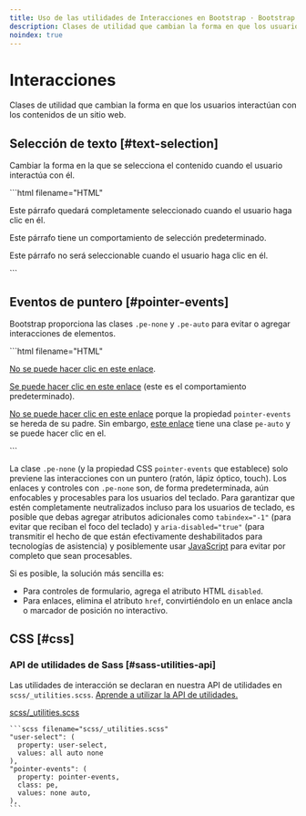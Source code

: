 ```yaml
---
title: Uso de las utilidades de Interacciones en Bootstrap · Bootstrap en Español v5.3
description: Clases de utilidad que cambian la forma en que los usuarios interactúan con los contenidos de un sitio web.
noindex: true
---
```


# Interacciones

Clases de utilidad que cambian la forma en que los usuarios interactúan con los contenidos de un sitio web.

<MainBanner />

Selección de texto [#text-selection]
-------------------------------------

Cambiar la forma en la que se selecciona el contenido cuando el usuario interactúa con él.

<DemoIframe path="/demos/bootstrap/5.3/utilities/interactions/text-selection.html">
    ```html filename="HTML"
    <p class="user-select-all">Este párrafo quedará completamente seleccionado cuando el usuario haga clic en él.</p>
    <p class="user-select-auto">Este párrafo tiene un comportamiento de selección predeterminado.</p>
    <p class="user-select-none">Este párrafo no será seleccionable cuando el usuario haga clic en él.</p>
    ```
</DemoIframe>

Eventos de puntero [#pointer-events]
-------------------------------------

Bootstrap proporciona las clases `.pe-none` y `.pe-auto` para evitar o agregar interacciones de elementos.

<DemoIframe path="/demos/bootstrap/5.3/utilities/interactions/pointer-events.html">
    ```html filename="HTML"
    <p><a href="#" class="pe-none" tabindex="-1" aria-disabled="true">No se puede hacer clic en este enlace</a>.</p>
    <p><a href="#" class="pe-auto">Se puede hacer clic en este enlace</a> (este es el comportamiento predeterminado).</p>
    <p class="pe-none"><a href="#" tabindex="-1" aria-disabled="true">No se puede hacer clic en este enlace</a> porque la propiedad <code>pointer-events</code> se hereda de su padre. Sin embargo, <a href="#" class="pe-auto">este enlace</a> tiene una clase <code>pe-auto</code> y se puede hacer clic en el.</p>
    ```
</DemoIframe>

La clase `.pe-none` (y la propiedad CSS `pointer-events` que establece) solo previene las interacciones con un puntero (ratón, lápiz óptico, touch). Los enlaces y controles con `.pe-none` son, de forma predeterminada, aún enfocables y procesables para los usuarios del teclado. Para garantizar que estén completamente neutralizados incluso para los usuarios de teclado, es posible que debas agregar atributos adicionales como `tabindex="-1"` (para evitar que reciban el foco del teclado) y `aria-disabled="true"` (para transmitir el hecho de que están efectivamente deshabilitados para tecnologías de asistencia) y posiblemente usar [JavaScript](https://esdocu.dev/javascript) para evitar por completo que sean procesables.

Si es posible, la solución más sencilla es:

* Para controles de formulario, agrega el atributo HTML `disabled`.
* Para enlaces, elimina el atributo `href`, convirtiéndolo en un enlace ancla o marcador de posición no interactivo.

CSS [#css]
-----------

<ContentSuggestion />

### API de utilidades de Sass [#sass-utilities-api]

Las utilidades de interacción se declaran en nuestra API de utilidades en `scss/_utilities.scss`. [Aprende a utilizar la API de utilidades.](/bootstrap/5.3/utilities/api/#using-the-api)

[scss/_utilities.scss](https://github.com/twbs/bootstrap/blob/v5.3.2/scss/_utilities.scss)

    ```scss filename="scss/_utilities.scss"
    "user-select": (
      property: user-select,
      values: all auto none
    ),
    "pointer-events": (
      property: pointer-events,
      class: pe,
      values: none auto,
    ),
    ```
